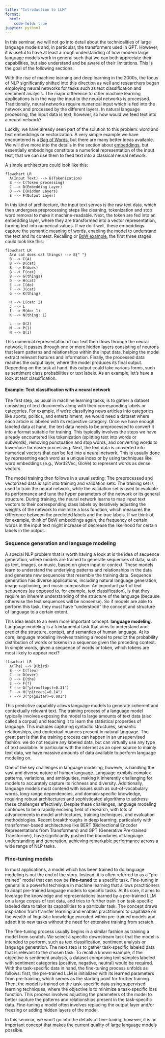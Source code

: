 ```yaml
---
title: "Introduction to LLM"
format:
  html:
    code-fold: true
jupyter: python3
---
```

:::{.callout-note}
In this seminar, we will not go into detail about the technicalities of large language models and, in particular, the transformers used in GPT. However, it is useful to have at least a rough understanding of how modern large language models work in general such that we can both appreciate their capabilities, but also understand and be aware of their limitations. This is the goal of the following sections.
:::


With the rise of machine learning and deep learning in the 2000s, the focus of NLP significantly shifted into this direction as well and researchers began employing neural networks for tasks such as text classification and sentiment analysis.
The major difference to other machine learning applications is in the way the input to the neural networks is processed. 
Traditionally, neural networks require numerical input which is fed into the network and processed by the different layers. 
In natural language processing, the input data is text, however, so how would we feed text into a neural network? 


Luckily, we have already seen part of the solution to this problem: word and text embeddings or vectorization. 
A very simple example we have encountered is a [Bag of Words](../nlp/statistical_text_analysis.qmd#bag-of-words), but there are many better ideas available.
We will dive more into the details in the section about [embeddings](../embeddings/embeddings.qmd), but essentially embeddings constitute a numerical representation of the input text, that we can use them to feed text into a classical neural network.    

A simple architecture could look like this: 
```mermaid
flowchart LR
  A(Input Text) --> B(Tokenization)
  B --> C(Token processing)
  C --> D(Embedding Layer)
  D --> E(Hidden Layers)
  E --> F(Output Layer)
```

In this kind of architecture, the input text serves is the raw text data, which then undergoes preprocessing steps like cleaning, tokenization and stop word removal to make it machine-readable.
Next, the token are fed into an embedding layer, where they are transformed into a vector representation, turning text into numerical values. 
If we do it well, these embeddings capture the semantic meaning of words, enabling the model to understand the text and its context.
Recalling or [BoW example](../nlp/statistical_text_analysis.qmd#bag-of-words), the first three stages could look like this:

```mermaid
flowchart LR
  A(A cat does cat things) --> B{" "}
  B --> C(A)
  B --> D(cat)
  B --> E(does)
  B --> F(cat)
  B --> G(things)
  D --> H(cat)
  E --> I(do)
  F --> J(cat)
  G --> K(thing)

  H --> L(cat: 2)
  J --> L
  I --> M(do: 1)
  K --> N(thing: 1)

  L --> O(2)
  M --> P(1)
  N --> Q(1)

```


This numerical representation of our text then flows through the neural network. 
It passes through one or more hidden layers consisting of neurons that learn patterns and relationships within the input data, helping the model extract relevant features and information.
Finally, the processed data reaches the output layer, where the model produces its final output. 
Depending on the task at hand, this output could take various forms, such as sentiment class probabilities or text labels. 
As an example, let's have a look at text classification.


#### Example: Text classification with a neural network
The first step, as usual in machine learning tasks, is to gather a dataset consisting of text documents along with their corresponding labels or categories. 
For example, if we're classifying news articles into categories like sports, politics, and entertainment, we would need a dataset where each article is labeled with its respective category.
Once we have enough labeled data at hand, the text data needs to be preprocessed to convert it into a format suitable for training. 
This typically involves the steps we have already encountered like tokenization (splitting text into words or subwords), removing punctuation and stop words, and converting words to lowercase for easier processing.
Next, the text data is converted into numerical vectors that can be fed into a neural network. 
This is usually done by representing each word as a unique index or by using techniques like word embeddings (e.g., Word2Vec, GloVe) to represent words as dense vectors.

The model training then follows in a usual setting: The preprocessed and vectorized data is split into training and validation sets. 
The training set is used to train the neural network, while the validation set is used to evaluate its performance and tune the hyper parameters of the network or its general structure.
During training, the neural network learns to map input text vectors to their corresponding class labels by iteratively adjusting the weights of the network to minimize a loss function, which measures the difference between the predicted labels and the true labels.
If we think of, for example, think of BoW embeddings again, the frequency of certain words in the input text might increase of decrease the likelihood for certain labels in the output. 


### Sequence generation and language modeling
A special NLP problem that is worth having a look at is the idea of sequence generation, where models are trained to generate sequences of data, such as text, images, or music, based on given input or context. 
These models learn to understand the underlying patterns and relationships in the data and generate new sequences that resemble the training data. 
Sequence generation has diverse applications, including natural language generation, image captioning, and music composition. 
An important part of text sequences (as opposed to, for example, text classification), is that they require an inherent understanding of the structure of the language (because otherwise the text sequences will be nonsense). 
So if models are able to perform this task, they must have "understood" the concept and structure of language to a certain extent.

This idea leads to an even more important concept: **language modeling**.
Language modeling is a fundamental task that aims to understand and predict the structure, context, and semantics of human language. 
At its core, language modeling involves training a model to predict the probability distribution of words or tokens in a sequence given the preceding context. 
In simple words, given a sequence of words or token, which tokens are most likely to appear next? 

```mermaid
flowchart LR
  A(The) --> B(bird)
  B --> C(flew)
  C --> D(over)
  D --> E(the)
  E --> F{?}
  F --> G("p(rooftops)=0.31")
  F --> H("p(trees)=0.14")
  F --> J("p(guitar)=0.001")
```

This predictive capability allows language models to generate coherent and contextually relevant text.
The training process of a language model typically involves exposing the model to large amounts of text data (also called a corpus) and teaching it to learn the statistical properties of language. 
This includes capturing syntactic structures, semantic relationships, and contextual nuances present in natural language. 
The great part is that the training process can happen in an unsupervised fashion: we do not require any labeled data, but can virtually use any type of text available. 
In particular with the internet as an open source to mainly text data, we have massive amounts of data available to perform language modeling on.

One of the key challenges in language modeling, however, is handling the vast and diverse nature of human language. 
Language exhibits complex patterns, variations, and ambiguities, making it inherently challenging for models to accurately capture its richness and diversity. 
Additionally, language models must contend with issues such as out-of-vocabulary words, long-range dependencies, and domain-specific knowledge, requiring robust architectures and sophisticated algorithms to address these challenges effectively.
Despite these challenges, language modeling continues to be a rapidly evolving field of research, with lots of advancements in model architectures, training techniques, and evaluation methodologies. 
Recent breakthroughs in deep learning, particularly with transformer-based architectures like BERT (Bidirectional Encoder Representations from Transformers) and GPT (Generative Pre-trained Transformer), have significantly pushed the boundaries of language understanding and generation, achieving remarkable performance across a wide range of NLP tasks.


### Fine-tuning models

In most applications, a model which has been trained to do language modeling is not the end of the story.
Instead, it is often referred to as a "pre-trained" model that can now be **fine-tuned** to a specific task.
Fine-tuning in general is a powerful technique in machine learning that allows practitioners to adapt pre-trained language models to specific tasks. 
At its core, it aims to leverage the knowledge and representations learned by a pre-trained LLM on a large corpus of text data, and tries to further train it on task-specific labeled data to tailor its capabilities to a particular task.
The concept draws inspiration from transfer learning and enables practitioners to capitalize on the wealth of linguistic knowledge encoded within pre-trained models and adapt it to new tasks without the need for extensive training from scratch.

The fine-tuning process usually begins in a similar fashion as training a model from scratch.
We select a specific downstream task that the model is intended to perform, such as text classification, sentiment analysis or language generation. 
The next step is to gather task-specific labeled data that is relevant to the chosen task. 
To recall a known example, if the objective is sentiment analysis, a dataset comprising text samples labeled with sentiment categories (positive, negative, neutral) would be required.
With the task-specific data in hand, the fine-tuning process unfolds as follows: first, the pre-trained LLM is initialized with its learned parameters from pre-training, which serves as the starting point for further training. 
Then, the model is trained on the task-specific data using supervised learning techniques, where the objective is to minimize a task-specific loss function. 
This process involves adjusting the parameters of the model to better capture the patterns and relationships present in the task-specific data.
Fine-tuning a model often involves replacing the output layer and/or freezing or adding hidden layers of the model.

In this seminar, we won't go into the details of fine-tuning, however, it is an important concept that makes the current quality of large language models possible.
